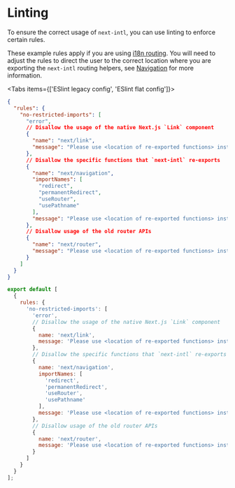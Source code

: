 
# Linting

To ensure the correct usage of `next-intl`, you can use linting to enforce certain rules.

These example rules apply if you are using [i18n routing](/docs/getting-started/app-router).
You will need to adjust the rules to direct the user to the correct location where you are exporting the `next-intl` routing helpers, see [Navigation](/docs/routing/navigation) for more information.

<Tabs items={['ESlint legacy config', 'ESlint flat config']}>
<Tab>

```json filename="eslintrc.json"
{
  "rules": {
    "no-restricted-imports": [
      "error",
      // Disallow the usage of the native Next.js `Link` component
      {
        "name": "next/link",
        "message": "Please use <location of re-exported functions> instead."
      },
      // Disallow the specific functions that `next-intl` re-exports
      {
        "name": "next/navigation",
        "importNames": [
          "redirect",
          "permanentRedirect",
          "useRouter",
          "usePathname"
        ],
        "message": "Please use <location of re-exported functions> instead."
      },
      // Disallow usage of the old router APIs
      {
        "name": "next/router",
        "message": "Please use <location of re-exported functions> instead."
      }
    ]
  }
}
```

</Tab>
<Tab>

```javascript filename="eslint.config.js"
export default [
  {
    rules: {
      'no-restricted-imports': [
        'error',
        // Disallow the usage of the native Next.js `Link` component
        {
          name: 'next/link',
          message: 'Please use <location of re-exported functions> instead.'
        },
        // Disallow the specific functions that `next-intl` re-exports
        {
          name: 'next/navigation',
          importNames: [
            'redirect',
            'permanentRedirect',
            'useRouter',
            'usePathname'
          ],
          message: 'Please use <location of re-exported functions> instead.'
        },
        // Disallow usage of the old router APIs
        {
          name: 'next/router',
          message: 'Please use <location of re-exported functions> instead.'
        }
      ]
    }
  }
];
```

</Tab>
</Tabs>
